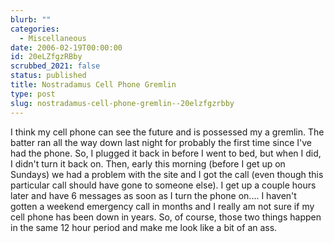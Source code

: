 ```yaml
---
blurb: ""
categories:
  - Miscellaneous
date: 2006-02-19T00:00:00
id: 20eLZfgzRBby
scrubbed_2021: false
status: published
title: Nostradamus Cell Phone Gremlin
type: post
slug: nostradamus-cell-phone-gremlin--20elzfgzrbby
---
```


I think my cell phone can see the future and is possessed my a
gremlin. The batter ran all the way down last night for probably
the first time since I've had the phone. So, I plugged it back in
before I went to bed, but when I did, I didn't turn it back on.
Then, early this morning (before I get up on Sundays) we had a
problem with the site and I got the call (even though this
particular call should have gone to someone else). I get up a
couple hours later and have 6 messages as soon as I turn the phone
on.... I haven't gotten a weekend emergency call in months and I
really am not sure if my cell phone has been down in years. So, of
course, those two things happen in the same 12 hour period and make
me look like a bit of an ass.